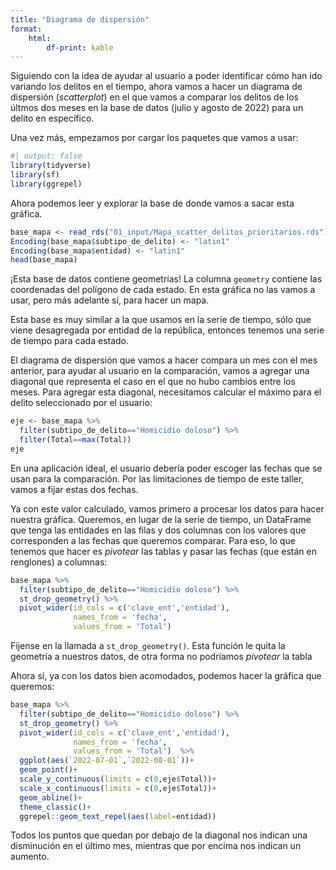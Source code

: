 ```yaml
---
title: "Diagrama de dispersión"
format: 
    html:
        df-print: kable
---
```


Siguiendo con la idea de ayudar al usuario a poder identificar cómo han ido variando los delitos en el tiempo, ahora vamos a hacer un diagrama de dispersión (_scatterplot_) en el que vamos a comparar los delitos de los últmos dos meses en la base de datos (julio y agosto de 2022) para un delito en específico.

Una vez más, empezamos por cargar los paquetes que vamos a usar:


```r
#| output: false
library(tidyverse)
library(sf)
library(ggrepel)
```

Ahora podemos leer y explorar la base de donde vamos a sacar esta gráfica.


```r
base_mapa <- read_rds("01_input/Mapa_scatter_delitos_prioritarios.rds")
Encoding(base_mapa$subtipo_de_delito) <- "latin1"
Encoding(base_mapa$entidad) <- "latin1"
head(base_mapa)
```

:::{.callout-note}
¡Esta base de datos contiene geometrías! La columna `geometry` contiene las coordenadas del polígono de cada estado. En esta gráfica no las vamos a usar, pero más adelante sí, para hacer un mapa.

:::

Esta base es muy similar a la que usamos en la serie de tiempo, sólo que viene desagregada por entidad de la república, entonces tenemos una serie de tiempo para cada estado.

El diagrama de dispersión que vamos a hacer compara un mes con el mes anterior, para ayudar al usuario en la comparación, vamos a agregar una diagonal que representa el caso en el que no hubo cambios entre los meses. Para agregar esta diagonal, necesitamos calcular el máximo para el delito seleccionado por el usuario:

```r
eje <- base_mapa %>% 
  filter(subtipo_de_delito=="Homicidio doloso") %>% 
  filter(Total==max(Total))
eje
```

:::{.callout-note}
En una aplicación ideal, el usuario debería poder escoger las fechas que se usan para la comparación. Por las limitaciones de tiempo de este taller, vamos a fijar estas dos fechas.

:::

Ya con este valor calculado, vamos primero a procesar los datos para hacer nuestra gráfica. Queremos, en lugar de la serie de tiempo, un DataFrame que tenga las entidades en las filas y dos columnas con los valores que corresponden a las fechas que queremos comparar. Para eso, lo que tenemos que hacer es _pivotear_ las tablas y pasar las fechas (que están en renglones) a columnas:
 

```r
base_mapa %>% 
  filter(subtipo_de_delito=="Homicidio doloso") %>%
  st_drop_geometry() %>%
  pivot_wider(id_cols = c('clave_ent','entidad'),
              names_from = 'fecha',
              values_from = 'Total')
```

:::{.callout-warning}
Fíjense en la llamada a `st_drop_geometry()`. Esta función le quita la geometría a nuestros datos, de otra forma no podríamos _pivotear_ la tabla
:::

Ahora sí, ya con los datos bien acomodados, podemos hacer la gráfica que queremos:

```r
base_mapa %>% 
  filter(subtipo_de_delito=="Homicidio doloso") %>%
  st_drop_geometry() %>%
  pivot_wider(id_cols = c('clave_ent','entidad'),
              names_from = 'fecha',
              values_from = 'Total')  %>%
  ggplot(aes(`2022-07-01`,`2022-08-01`))+
  geom_point()+
  scale_y_continuous(limits = c(0,eje$Total))+
  scale_x_continuous(limits = c(0,eje$Total))+
  geom_abline()+
  theme_classic()+
  ggrepel::geom_text_repel(aes(label=entidad))      
```

Todos los puntos que quedan por debajo de la diagonal nos indican una disminución en el último mes, mientras que por encima nos indican un aumento.

